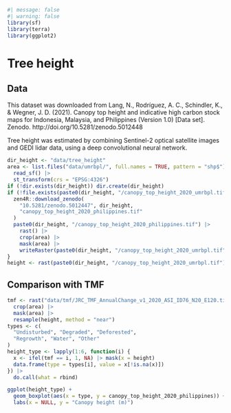 ```r
#| message: false
#| warning: false
library(sf)
library(terra)
library(ggplot2)
```

# Tree height {.unnumbered}

## Data 

This dataset was downloaded from Lang, N., Rodríguez, A. C., Schindler, K., & Wegner, J. D. (2021). Canopy top height and indicative high carbon stock maps for Indonesia, Malaysia, and Philippines (Version 1.0) [Data set]. Zenodo. http://doi.org/10.5281/zenodo.5012448

Tree height was estimated by combining Sentinel-2 optical satellite images and GEDI lidar data, using a deep convolutional neural network.

```r
dir_height <- "data/tree_height"
area <- list.files("data/umrbpl/", full.names = TRUE, pattern = "shp$") |>
  read_sf() |>
  st_transform(crs = "EPSG:4326")
if (!dir.exists(dir_height)) dir.create(dir_height)
if (!file.exists(paste0(dir_height, "/canopy_top_height_2020_umrbpl.tif"))) {
  zen4R::download_zenodo(
    "10.5281/zenodo.5012447", dir_height,
    "canopy_top_height_2020_philippines.tif"
  )
  paste0(dir_height, "/canopy_top_height_2020_philippines.tif") |>
    rast() |>
    crop(area) |>
    mask(area) |>
    writeRaster(paste0(dir_height, "/canopy_top_height_2020_umrbpl.tif"))
}
height <- rast(paste0(dir_height, "/canopy_top_height_2020_umrbpl.tif"))
```


## Comparison with TMF

```r
tmf <- rast("data/tmf/JRC_TMF_AnnualChange_v1_2020_ASI_ID76_N20_E120.tif") |>
  crop(area) |>
  mask(area) |>
  resample(height, method = "near")
types <- c(
  "Undisturbed", "Degraded", "Deforested",
  "Regrowth", "Water", "Other"
)
height_type <- lapply(1:6, function(i) {
  x <- ifel(tmf == i, 1, NA) |> mask(x = height)
  data.frame(type = types[i], value = x[!is.na(x)])
}) |>
  do.call(what = rbind)
```

```r
ggplot(height_type) +
  geom_boxplot(aes(x = type, y = canopy_top_height_2020_philippines)) +
  labs(x = NULL, y = "Canopy height (m)")
```

